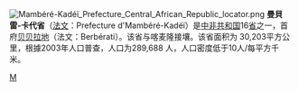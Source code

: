 {{Unreferenced|time=2022-02-16T02:19:07+00:00}}
[[File:Mambéré-Kadéï_Prefecture_Central_African_Republic_locator.png|thumb]]
'''曼貝雷-卡代省'''（[[法文|法文]]：Prefecture d'Mambéré-Kadéï）是[[中非共和国|中非共和国]]16[[省|省]]之一，首府[[贝贝拉地|贝贝拉地]]（法文：Berbérati）。该省与喀麦隆接壤。该省面积为 30,203平方公里，根據2003年人口普查，人口为289,688 人，人口密度低于10人/每平方千米。

{{CentralAfricanRepublic-geo-stub}}
{{中非共和国行政区划}}

[[Category:中非共和国行政区划|M]]